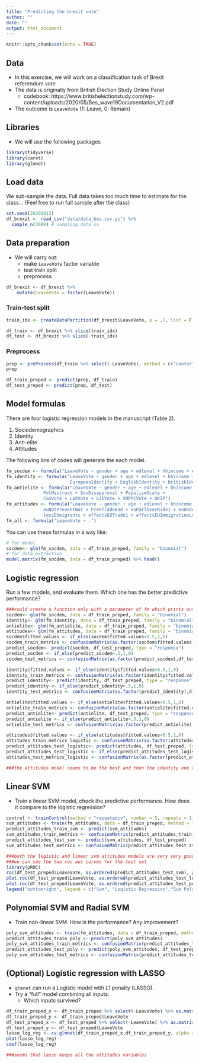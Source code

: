 ```yaml
---
title: "Predicting the brexit vote"
author: ""
date: ""
output: html_document
---
```


```r
knitr::opts_chunk$set(echo = TRUE)
```

## Data

- In this exercise, we will work on a classification task of Brexit referendum vote
- The data is originally from British Election Study Online Panel
  - codebook: https://www.britishelectionstudy.com/wp-content/uploads/2020/05/Bes_wave19Documentation_V2.pdf
- The outcome is `LeaveVote` (1: Leave, 0: Remain)

## Libraries

- We will use the following packages

```r
library(tidyverse)
library(caret)
library(glmnet)
```

## Load data

We sub-sample the data. Full data takes too much time to estimate for the class... (Feel free to run full sample after the class)

```r
set.seed(20200813)
df_brexit <- read_csv("data/data_bes.csv.gz") %>%
  sample_n(3000) # sampling data so
```


## Data preparation

- We will carry out:
  - make `LeaveVote` factor variable
  - test train split
  - preprocess


```r
df_brexit <- df_brexit %>%
    mutate(LeaveVote = factor(LeaveVote))
```

### Train-test split

```r
train_idx <- createDataPartition(df_brexit$LeaveVote, p = .7, list = F) 

df_train <- df_brexit %>% slice(train_idx)
df_test <- df_brexit %>% slice(-train_idx)
```

### Preprocess

```r
prep <- preProcess(df_train %>% select(-LeaveVote), method = c("center", "scale"))
prep

df_train_preped <- predict(prep, df_train)
df_test_preped <- predict(prep, df_test)

```

## Model formulas

There are four logistic regression models  in the manuscript (Table 2).

1. Sociodemographics
2. Identity
3. Anti-elite
4. Attitudes

The following line of codes will generate the each model. 

```r
fm_socdem <- formula("LeaveVote ~ gender + age + edlevel + hhincome + econPersonalRetro1")
fm_identity <- formula("LeaveVote ~ gender + age + edlevel + hhincome + 
                        EuropeanIdentity + EnglishIdentity + BritishIdentity")
fm_antielite <- formula("LeaveVote ~ gender + age + edlevel + hhincome + 
              PolMistrust + GovDisapproval + PopulismScale + 
              ConVote + LabVote + LibVote + SNPPCVote + UKIP")
fm_attitudes <- formula("LeaveVote ~ gender + age + edlevel + hhincome + euUKNotRich + 
              euNotPreventWar + FreeTradeBad + euParlOverRide1 + euUndermineIdentity1 + 
              lessEUmigrants + effectsEUTrade1 + effectsEUImmigrationLower")
fm_all <- formula("LeaveVote ~ .")


```

You can use these formulas in a way like:

```r
# for model
socdem<- glm(fm_socdem, data = df_train_preped, family = "binomial")
# for data extraction
model.matrix(fm_socdem, data = df_train_preped) %>% head()

```

## Logistic regression

Run a few models, and evaluate them. Which one has the better predictive performance?

```r
###could create a function only with a parameter of fm which prints out the train and test metrics 
socdem<- glm(fm_socdem, data = df_train_preped, family = "binomial")
identity<- glm(fm_identity, data = df_train_preped, family = "binomial")
antielite<- glm(fm_antielite, data = df_train_preped, family = "binomial")
attitudes<- glm(fm_attitudes, data = df_train_preped, family = "binomial")
socdem$fitted.values <- if_else(socdem$fitted.values>0.5,1,0)
socdem_train_metrics <- confusionMatrix(as.factor(socdem$fitted.values),df_train_preped$LeaveVote, positive = "1",mode = "prec_recall")
predict_socdem<- predict(socdem, df_test_preped, type = "response")
predict_socdem <- if_else(predict_socdem>.5,1,0)
socdem_test_metrics <- confusionMatrix(as.factor(predict_socdem),df_test_preped$LeaveVote, positive = "1",mode = "prec_recall")

identity$fitted.values <- if_else(identity$fitted.values>0.5,1,0)
identity_train_metrics <- confusionMatrix(as.factor(identity$fitted.values),df_train_preped$LeaveVote, positive = "1",mode = "prec_recall")
predict_identity<- predict(identity, df_test_preped, type = "response")
predict_identity <- if_else(predict_identity>.5,1,0)
identity_test_metrics <- confusionMatrix(as.factor(predict_identity),df_test_preped$LeaveVote, positive = "1",mode = "prec_recall")

antielite$fitted.values <- if_else(antielite$fitted.values>0.5,1,0)
antielite_train_metrics <- confusionMatrix(as.factor(antielite$fitted.values),df_train_preped$LeaveVote, positive = "1",mode = "prec_recall")
predict_antielite<- predict(antielite, df_test_preped, type = "response")
predict_antielite <- if_else(predict_antielite>.5,1,0)
antielite_test_metrics <- confusionMatrix(as.factor(predict_antielite),df_test_preped$LeaveVote, positive = "1",mode = "prec_recall")

attitudes$fitted.values <- if_else(attitudes$fitted.values>0.5,1,0)
attitudes_train_metrics_logistic <- confusionMatrix(as.factor(attitudes$fitted.values),df_train_preped$LeaveVote, positive = "1",mode = "prec_recall")
predict_attitudes_test_logistic<- predict(attitudes, df_test_preped, type = "response")
predict_attitudes_test_logistic <- if_else(predict_attitudes_test_logistic>0.5,1,0)
attitudes_test_metrics_logistic <- confusionMatrix(as.factor(predict_attitudes_test_logistic),df_test_preped$LeaveVote, positive = "1",mode = "prec_recall")

###the attitudes model seems to be the best and then the identity one the second best
```

## Linear SVM

- Train a linear SVM model, check the predictive performance. How does it compare to the logistic regression?

```r
control <- trainControl(method = "repeatedcv", number = 5, repeats = 1)
svm_attitudes <- train(fm_attitudes, data = df_train_preped, method = "svmLinear", tr = control)
predict_attitudes_train_svm <- predict(svm_attitudes)
svm_attitudes_train_metrics <- confusionMatrix(predict_attitudes_train_svm, df_train_preped$LeaveVote, positive = "1", mode = "prec_recall")
predict_attitudes_test_svm <- predict(svm_attitudes, df_test_preped)
svm_attitudes_test_metrics <- confusionMatrix(predict_attitudes_test_svm, df_test_preped$LeaveVote, positive = "1", mode = "prec_recall")

###both the logistic and linear svm attitudes models are very very good in terms of all the metrics
###we can see the two roc auc curves for the test set 
library(pROC)
roc(df_test_preped$LeaveVote, as.ordered(predict_attitudes_test_svm), plot = TRUE, legacy.axes = TRUE, percent = TRUE, xlab="False Positive", ylab = "True Positive",col = "green", lwd = 4,print.auc = TRUE, print.auc.x = 40)
plot.roc(df_test_preped$LeaveVote, as.ordered(predict_attitudes_test_logistic), percent = TRUE, col = "blue", print.auc = TRUE, add = TRUE, print.auc.y = 30)
plot.roc(df_test_preped$LeaveVote, as.ordered(predict_attitudes_test_poly), percent = TRUE, col = "red", print.auc = TRUE, add = TRUE, print.auc.y = 20)
legend("bottomright", legend = c("Svm", "Logistic Regression","Svm Polynomial Kernel"), col = c("green", "blue","red"), lwd = 4)

```


## Polynomial SVM and Radial SVM

- Train non-linear SVM. How is the performance? Any improvement?

```r
poly_svm_attitudes <- train(fm_attitudes, data = df_train_preped, method = "svmPoly", tr = control)
predict_attitudes_train_poly <- predict(poly_svm_attitudes)
poly_svm_attitudes_train_metrics <- confusionMatrix(predict_attitudes_train_poly, df_train_preped$LeaveVote, positive = "1", mode = "prec_recall")
predict_attitudes_test_poly <- predict(poly_svm_attitudes, df_test_preped)
poly_svm_attitudes_test_metrics <- confusionMatrix(predict_attitudes_test_poly, df_test_preped$LeaveVote, positive = "1", mode = "prec_recall")
```


## (Optional) Logistic regression with LASSO

- `glmnet` can run a Logistic model with L1 penalty (LASSO). 
- Try a "full" model combining all inputs.
  - Which inputs survived?

```r
df_train_preped_x <- df_train_preped %>% select(-LeaveVote) %>% as.matrix()
df_train_preped_y <- df_train_preped$LeaveVote
df_test_preped_x <- df_test_preped %>% select(-LeaveVote) %>% as.matrix()
df_test_preped_y <- df_test_preped$LeaveVote
lasso_log_reg <- cv.glmnet(df_train_preped_x,df_train_preped_y, alpha = 1, type.measure = "mse", family = "binomial" )
plot(lasso_log_reg)
coef(lasso_log_reg)

###seems that lasso keeps all the attitudes variables
```


